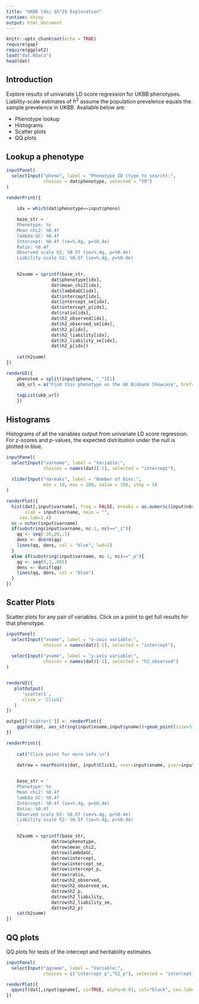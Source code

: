 ```yaml
---
title: "UKBB ldsc $h^2$ Exploration"
runtime: shiny
output: html_document
---
```


```r
knitr::opts_chunk$set(echo = TRUE)
require(gap)
require(ggplot2)
load("dat.RData")
head(dat)
```
## Introduction

Explore results of univariate LD score regression for UKBB phenotypes. Liability-scale estimates of $h^2$ assume the population prevelence equals the sample prevelence in UKBB. Available below are:

* Phenotype lookup
* Histograms
* Scatter plots
* QQ plots



## Lookup a phenotype
```r
inputPanel(
  selectInput("pheno", label = "Phenotype ID (type to search):",
              choices = dat$phenotype, selected = "50")
)

renderPrint({
	
	idx = which(dat$phenotype==input$pheno)

	base_str = '
	Phenotype: %s
	Mean chi2: %0.4f
	lambda GC: %0.4f
	Intercept: %0.4f (se=%.4g, p=%0.4e)
	Ratio: %0.4f
	Observed scale h2: %0.5f (se=%.4g, p=%0.4e)
	Liability scale h2: %0.5f (se=%.4g, p=%0.4e)
	'

	h2summ = sprintf(base_str,
				 dat$phenotype[idx],
				 dat$mean_chi2[idx],
				 dat$lambdaGC[idx],
				 dat$intercept[idx],
				 dat$intercept_se[idx],
				 dat$intercept_p[idx],
				 dat$ratio[idx],
				 dat$h2_observed[idx],
				 dat$h2_observed_se[idx],
				 dat$h2_p[idx],
				 dat$h2_liability[idx],
				 dat$h2_liability_se[idx],
				 dat$h2_p[idx])
			
	cat(h2summ)		
})

renderUI({
	phenstem = split(input$pheno, "_")[1]
	ukb_url = a("Find this phenotype on the UK Biobank Showcase", href=paste0("http://biobank.ctsu.ox.ac.uk/crystal/search.cgi?srch=",phenstem))
	
	tagList(ukb_url)
	})

```


## Histograms

Histograms of all the variables output from univariate LD score regression. For $z$-scores and $p$-values, the expected distribution under the null is plotted in blue.

```r
inputPanel(
  selectInput("varname", label = "Variable:",
              choices = names(dat)[-1], selected = "intercept"),
  
  sliderInput("nbreaks", label = "Number of bins:",
              min = 10, max = 200, value = 100, step = 5)
)

renderPlot({
  hist(dat[,input$varname], freq = FALSE, breaks = as.numeric(input$nbreaks),
       xlab = input$varname, main = "",
  	 cex.lab=1.4)
  nc = nchar(input$varname)
  if(substring(input$varname, nc-1, nc)=="_z"){
  	qq <- seq(-20,20,.1)
  	dens <- dnorm(qq)
  	lines(qq, dens, col = "blue", lwd=2)
  }
  else if(substring(input$varname, nc-1, nc)=="_p"){
  	qq <- seq(0,1,.005)
  	dens <- dunif(qq)
  	lines(qq, dens, col = "blue")
  }
})

```

## Scatter Plots

Scatter plots for any pair of variables. Click on a point to get full results for that phenotype.

```r
inputPanel(
  selectInput("xname", label = "x-axis variable:",
              choices = names(dat)[-1], selected = "intercept"),
  
  selectInput("yname", label = "y-axis variable:",
              choices = names(dat)[-1], selected = "h2_observed")
)


renderUI({
   plotOutput(
      'scatter1',
      click = 'Click1'
   )
})

output[['scatter1']] <- renderPlot({
	ggplot(dat, aes_string(input$xname,input$yname))+geom_point(size=3)+theme(axis.title=element_text(size=16))
})

renderPrint({
	
	cat("Click point for more info.\n")
	
	datrow = nearPoints(dat, input$Click1, xvar=input$xname, yvar=input$yname)


	base_str = '
	Phenotype: %s
	Mean chi2: %0.4f
	lambda GC: %0.4f
	Intercept: %0.4f (se=%.4g, p=%0.4e)
	Ratio: %0.4f
	Observed scale h2: %0.5f (se=%.4g, p=%0.4e)
	Liability scale h2: %0.5f (se=%.4g, p=%0.4e)
	'

	h2summ = sprintf(base_str,
				 datrow$phenotype,
				 datrow$mean_chi2,
				 datrow$lambdaGC,
				 datrow$intercept,
				 datrow$intercept_se,
				 datrow$intercept_p,
				 datrow$ratio,
				 datrow$h2_observed,
				 datrow$h2_observed_se,
				 datrow$h2_p,
				 datrow$h2_liability,
				 datrow$h2_liability_se,
				 datrow$h2_p)			
	cat(h2summ)		
})


```

## QQ plots

QQ plots for tests of the intercept and heritability estimates.

```r
inputPanel(
  selectInput("qqname", label = "Variable:",
              choices = c("intercept_p","h2_p"), selected = "intercept_p"))

renderPlot({
  qqunif(dat[,input$qqname], ci=TRUE, alpha=0.01, col="black", cex.lab=1.4)
})

```






